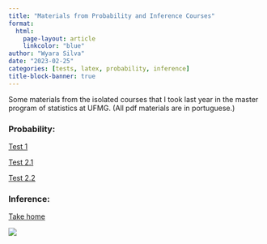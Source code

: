 ---
title: "Materials from Probability and Inference Courses"
format: 
  html:
    page-layout: article
    linkcolor: "blue"
author: "Wyara Silva"
date: "2023-02-25"
categories: [tests, latex, probability, inference]
title-block-banner: true
---

Some materials from the isolated courses that I took last year in the master program of statistics at UFMG. (All pdf materials are in portuguese.)

### Probability:

[Test 1](probability_prova_1.pdf)

[Test 2.1](probability_prova_2.pdf)

[Test 2.2](probability_prova_2_v2.pdf)

### Inference:

[Take home](inferencia_questao.pdf)

![](board.jpg)
